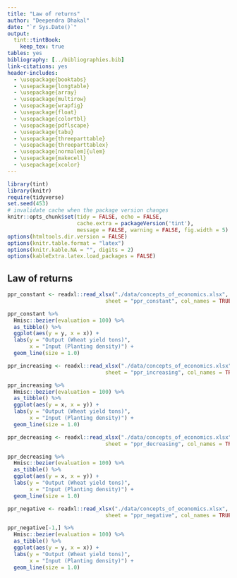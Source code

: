 ```yaml
---
title: "Law of returns"
author: "Deependra Dhakal"
date: "`r Sys.Date()`"
output: 
  tint::tintBook:
    keep_tex: true
tables: yes
bibliography: [../bibliographies.bib]
link-citations: yes
header-includes:
  - \usepackage{booktabs}
  - \usepackage{longtable}
  - \usepackage{array}
  - \usepackage{multirow}
  - \usepackage{wrapfig}
  - \usepackage{float}
  - \usepackage{colortbl}
  - \usepackage{pdflscape}
  - \usepackage{tabu}
  - \usepackage{threeparttable}
  - \usepackage{threeparttablex}
  - \usepackage[normalem]{ulem}
  - \usepackage{makecell}
  - \usepackage{xcolor}
---
```


```r
library(tint)
library(knitr)
require(tidyverse)
set.seed(453)
# invalidate cache when the package version changes
knitr::opts_chunk$set(tidy = FALSE, echo = FALSE, 
                      cache.extra = packageVersion('tint'), 
                      message = FALSE, warning = FALSE, fig.width = 5)
options(htmltools.dir.version = FALSE) 
options(knitr.table.format = "latex")
options(knitr.kable.NA = "", digits = 2)
options(kableExtra.latex.load_packages = FALSE)
```

## Law of returns

```r
ppr_constant <- readxl::read_xlsx("./data/concepts_of_economics.xlsx", 
                               sheet = "ppr_constant", col_names = TRUE)

ppr_constant %>% 
  Hmisc::bezier(evaluation = 100) %>%
  as_tibble() %>% 
  ggplot(aes(y = y, x = x)) +
  labs(y = "Output (Wheat yield tons)", 
       x = "Input (Planting density)") +
  geom_line(size = 1.0)

ppr_increasing <- readxl::read_xlsx("./data/concepts_of_economics.xlsx", 
                               sheet = "ppr_increasing", col_names = TRUE)

ppr_increasing %>% 
  Hmisc::bezier(evaluation = 100) %>%
  as_tibble() %>% 
  ggplot(aes(y = x, x = y)) +
  labs(y = "Output (Wheat yield tons)", 
       x = "Input (Planting density)") +
  geom_line(size = 1.0)

ppr_decreasing <- readxl::read_xlsx("./data/concepts_of_economics.xlsx", 
                               sheet = "ppr_decreasing", col_names = TRUE)

ppr_decreasing %>% 
  Hmisc::bezier(evaluation = 100) %>%
  as_tibble() %>% 
  ggplot(aes(y = x, x = y)) +
  labs(y = "Output (Wheat yield tons)", 
       x = "Input (Planting density)") +
  geom_line(size = 1.0)

ppr_negative <- readxl::read_xlsx("./data/concepts_of_economics.xlsx", 
                               sheet = "ppr_negative", col_names = TRUE)

ppr_negative[-1,] %>% 
  Hmisc::bezier(evaluation = 100) %>%
  as_tibble() %>% 
  ggplot(aes(y = y, x = x)) +
  labs(y = "Output (Wheat yield tons)", 
       x = "Input (Planting density)") +
  geom_line(size = 1.0)
```

